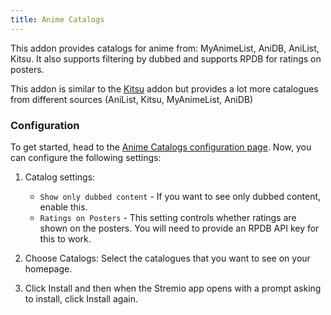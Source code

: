 ```yaml
---
title: Anime Catalogs
---
```



<StremioAddonButtons id="anime-catalogs" manifest="https://1fe84bc728af-stremio-anime-catalogs.baby-beamup.club/manifest.json" configurable={true} configurationRequired={true}/> 

This addon provides catalogs for anime from: MyAnimeList, AniDB, AniList, Kitsu. 
It also supports filtering by dubbed and supports RPDB for ratings on posters.

This addon is similar to the [Kitsu](/stremio/addons/anime-kitsu) addon but provides a lot more catalogues from different sources (AniList, Kitsu, MyAnimeList, AniDB) 

<h3>Configuration</h3>

To get started, head to the [Anime Catalogs configuration page](https://1fe84bc728af-stremio-anime-catalogs.baby-beamup.club/configure). Now, you can configure the following settings:

1. Catalog settings:
    - `Show only dubbed content` - If you want to see only dubbed content, enable this.
    - `Ratings on Posters` - This setting controls whether ratings are shown on the posters. You will need to provide an RPDB API key for this to work. 

2. Choose Catalogs: Select the catalogues that you want to see on your homepage.
3. Click Install and then when the Stremio app opens with a prompt asking to install, click Install again.
